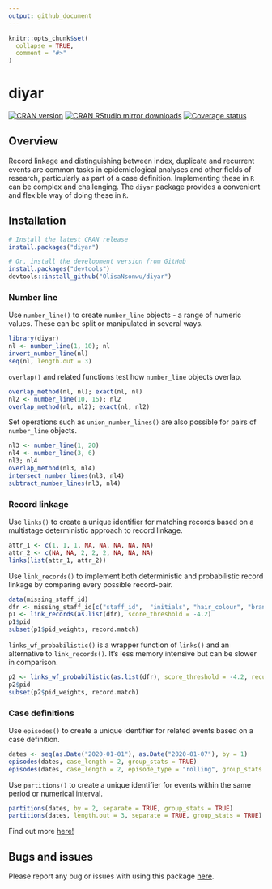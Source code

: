 ```yaml
---
output: github_document
---
```


```r
knitr::opts_chunk$set(
  collapse = TRUE,
  comment = "#>"
)
```

# diyar
[![CRAN version](http://www.r-pkg.org/badges/version/diyar)](https://cran.r-project.org/package=diyar)
[![CRAN RStudio mirror downloads](https://cranlogs.r-pkg.org/badges/diyar)](https://www.r-pkg.org/pkg/diyar)
[![Coverage status](https://codecov.io/gh/OlisaNsonwu/diyar/branch/master/graph/badge.svg)](https://codecov.io/github/OlisaNsonwu/diyar?branch=master)
<!-- [![Travis build status](https://travis-ci.org/OlisaNsonwu/diyar.svg?branch=master)](https://travis-ci.org/OlisaNsonwu/diyar) -->

## Overview
Record linkage and distinguishing between index, duplicate and recurrent events are common tasks in epidemiological analyses and other fields of research, particularly as part of a case definition. Implementing these in `R` can be complex and challenging. The `diyar` package provides a convenient and flexible way of doing these in `R`.

## Installation
```r
# Install the latest CRAN release 
install.packages("diyar")

# Or, install the development version from GitHub
install.packages("devtools")
devtools::install_github("OlisaNsonwu/diyar")
```

<!-- ## Usage -->

<!-- <img src = "fig_r1_light.png" width = "1000" height="580"> -->

### Number line
Use `number_line()` to create `number_line` objects - a range of numeric values. These can be split or manipulated in several ways. 

```r
library(diyar)
nl <- number_line(1, 10); nl
invert_number_line(nl)
seq(nl, length.out = 3)
```

`overlap()` and related functions test how `number_line` objects overlap.
```r
overlap_method(nl, nl); exact(nl, nl)
nl2 <- number_line(10, 15); nl2
overlap_method(nl, nl2); exact(nl, nl2)
```  
Set operations such as `union_number_lines()` are also possible for pairs of `number_line` objects. 
```r
nl3 <- number_line(1, 20)
nl4 <- number_line(3, 6)
nl3; nl4
overlap_method(nl3, nl4)
intersect_number_lines(nl3, nl4)
subtract_number_lines(nl3, nl4)
```  
### Record linkage
Use `links()` to create a unique identifier for matching records based on a multistage deterministic approach to record linkage.
```r
attr_1 <- c(1, 1, 1, NA, NA, NA, NA, NA)
attr_2 <- c(NA, NA, 2, 2, 2, NA, NA, NA)
links(list(attr_1, attr_2))
```  
Use `link_records()` to implement both deterministic and probabilistic record linkage by comparing every possible record-pair. 
```r
data(missing_staff_id)
dfr <- missing_staff_id[c("staff_id",  "initials", "hair_colour", "branch_office")]
p1 <- link_records(as.list(dfr), score_threshold = -4.2)
p1$pid
subset(p1$pid_weights, record.match)
```
`links_wf_probabilistic()` is a wrapper function of `links()` and an alternative to `link_records()`. It's less memory intensive but can be slower in comparison.
```r
p2 <- links_wf_probabilistic(as.list(dfr), score_threshold = -4.2, recursive = TRUE)
p2$pid
subset(p2$pid_weights, record.match)
``` 

### Case definitions
Use `episodes()` to create a unique identifier for related events based on a case definition.
```r
dates <- seq(as.Date("2020-01-01"), as.Date("2020-01-07"), by = 1)
episodes(dates, case_length = 2, group_stats = TRUE)
episodes(dates, case_length = 2, episode_type = "rolling", group_stats = TRUE)
``` 

Use `partitions()` to create a unique identifier for events within the same period or numerical interval.
```r
partitions(dates, by = 2, separate = TRUE, group_stats = TRUE)
partitions(dates, length.out = 3, separate = TRUE, group_stats = TRUE)
``` 

Find out more [here!](https://olisansonwu.github.io/diyar/articles/overview.html)

## Bugs and issues
Please report any bug or issues with using this package [here](https://github.com/OlisaNsonwu/diyar/issues).
